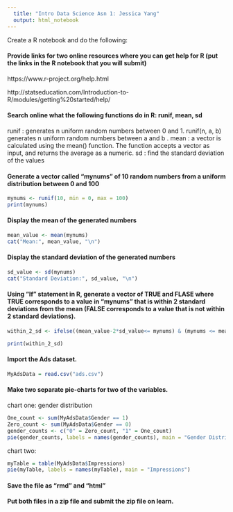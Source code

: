 ```yaml
---
  title: "Intro Data Science Asn 1: Jessica Yang"
  output: html_notebook
---
```

  
Create a R notebook and do the following:

#### Provide links for two online resources where you can get help for R (put the links in the R notebook that you will submit)
https://www.r-project.org/help.html

http://statseducation.com/Introduction-to-R/modules/getting%20started/help/

#### Search online what the following functions do in R: runif, mean, sd
runif : generates n uniform random numbers between 0 and 1. runif(n, a, b) generates n uniform random numbers between a and b .
mean : a vector is calculated using the mean() function. The function accepts a vector as input, and returns the average as a numeric.
sd : find the standard deviation of the values


#### Generate a vector called “mynums” of 10 random numbers from a uniform distribution between 0 and 100

```r
mynums <- runif(10, min = 0, max = 100)
print(mynums)

```

#### Display the mean of the generated numbers
```r
mean_value <- mean(mynums)
cat("Mean:", mean_value, "\n")
```


#### Display the standard deviation of the generated numbers
```r
sd_value <- sd(mynums)
cat("Standard Deviation:", sd_value, "\n")

```


#### Using “If” statement in R, generate a vector of TRUE and FLASE where TRUE corresponds to a value in “mynums” that is within 2 standard deviations from the mean (FALSE corresponds to a value that is not within 2 standard deviations).
```r
within_2_sd <- ifelse((mean_value-2*sd_value<= mynums) & (mynums <= mean_value+2*sd_value), TRUE, FALSE)

print(within_2_sd)
```


#### Import the Ads dataset.
```r
MyAdsData = read.csv("ads.csv")
```

#### Make two separate pie-charts for two of the variables.
chart one: gender distribution 
```r
One_count <- sum(MyAdsData$Gender == 1)
Zero_count <- sum(MyAdsData$Gender == 0)
gender_counts <- c("0" = Zero_count, "1" = One_count)
pie(gender_counts, labels = names(gender_counts), main = "Gender Distribution")
```
chart two: 
```r
myTable = table(MyAdsData$Impressions)
pie(myTable, labels = names(myTable), main = "Impressions")
```

#### Save the file as “rmd” and “html”

#### Put both files in a zip file and submit the zip file on learn.